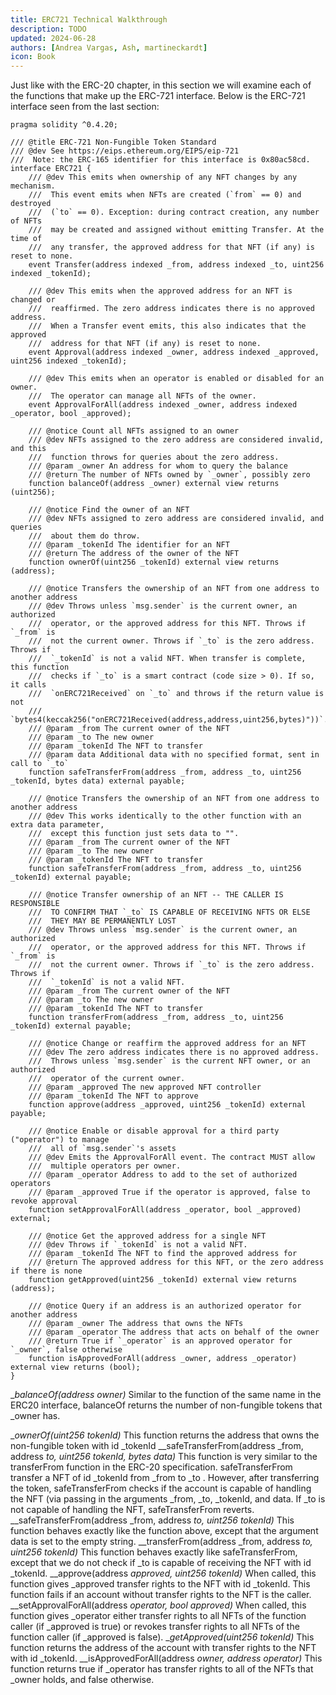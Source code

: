 ```yaml
---
title: ERC721 Technical Walkthrough
description: TODO
updated: 2024-06-28
authors: [Andrea Vargas, Ash, martineckardt]
icon: Book
---
```

Just like with the ERC-20 chapter, in this section we will examine each of the functions that make up the ERC-721 interface. Below is the ERC-721 interface seen from the last section:

```solidity
pragma solidity ^0.4.20;
​
/// @title ERC-721 Non-Fungible Token Standard
/// @dev See https://eips.ethereum.org/EIPS/eip-721
///  Note: the ERC-165 identifier for this interface is 0x80ac58cd.
interface ERC721 {
    /// @dev This emits when ownership of any NFT changes by any mechanism.
    ///  This event emits when NFTs are created (`from` == 0) and destroyed
    ///  (`to` == 0). Exception: during contract creation, any number of NFTs
    ///  may be created and assigned without emitting Transfer. At the time of
    ///  any transfer, the approved address for that NFT (if any) is reset to none.
    event Transfer(address indexed _from, address indexed _to, uint256 indexed _tokenId);
​
    /// @dev This emits when the approved address for an NFT is changed or
    ///  reaffirmed. The zero address indicates there is no approved address.
    ///  When a Transfer event emits, this also indicates that the approved
    ///  address for that NFT (if any) is reset to none.
    event Approval(address indexed _owner, address indexed _approved, uint256 indexed _tokenId);
​
    /// @dev This emits when an operator is enabled or disabled for an owner.
    ///  The operator can manage all NFTs of the owner.
    event ApprovalForAll(address indexed _owner, address indexed _operator, bool _approved);
​
    /// @notice Count all NFTs assigned to an owner
    /// @dev NFTs assigned to the zero address are considered invalid, and this
    ///  function throws for queries about the zero address.
    /// @param _owner An address for whom to query the balance
    /// @return The number of NFTs owned by `_owner`, possibly zero
    function balanceOf(address _owner) external view returns (uint256);
​
    /// @notice Find the owner of an NFT
    /// @dev NFTs assigned to zero address are considered invalid, and queries
    ///  about them do throw.
    /// @param _tokenId The identifier for an NFT
    /// @return The address of the owner of the NFT
    function ownerOf(uint256 _tokenId) external view returns (address);
​
    /// @notice Transfers the ownership of an NFT from one address to another address
    /// @dev Throws unless `msg.sender` is the current owner, an authorized
    ///  operator, or the approved address for this NFT. Throws if `_from` is
    ///  not the current owner. Throws if `_to` is the zero address. Throws if
    ///  `_tokenId` is not a valid NFT. When transfer is complete, this function
    ///  checks if `_to` is a smart contract (code size > 0). If so, it calls
    ///  `onERC721Received` on `_to` and throws if the return value is not
    ///  `bytes4(keccak256("onERC721Received(address,address,uint256,bytes)"))`.
    /// @param _from The current owner of the NFT
    /// @param _to The new owner
    /// @param _tokenId The NFT to transfer
    /// @param data Additional data with no specified format, sent in call to `_to`
    function safeTransferFrom(address _from, address _to, uint256 _tokenId, bytes data) external payable;
​
    /// @notice Transfers the ownership of an NFT from one address to another address
    /// @dev This works identically to the other function with an extra data parameter,
    ///  except this function just sets data to "".
    /// @param _from The current owner of the NFT
    /// @param _to The new owner
    /// @param _tokenId The NFT to transfer
    function safeTransferFrom(address _from, address _to, uint256 _tokenId) external payable;
​
    /// @notice Transfer ownership of an NFT -- THE CALLER IS RESPONSIBLE
    ///  TO CONFIRM THAT `_to` IS CAPABLE OF RECEIVING NFTS OR ELSE
    ///  THEY MAY BE PERMANENTLY LOST
    /// @dev Throws unless `msg.sender` is the current owner, an authorized
    ///  operator, or the approved address for this NFT. Throws if `_from` is
    ///  not the current owner. Throws if `_to` is the zero address. Throws if
    ///  `_tokenId` is not a valid NFT.
    /// @param _from The current owner of the NFT
    /// @param _to The new owner
    /// @param _tokenId The NFT to transfer
    function transferFrom(address _from, address _to, uint256 _tokenId) external payable;
​
    /// @notice Change or reaffirm the approved address for an NFT
    /// @dev The zero address indicates there is no approved address.
    ///  Throws unless `msg.sender` is the current NFT owner, or an authorized
    ///  operator of the current owner.
    /// @param _approved The new approved NFT controller
    /// @param _tokenId The NFT to approve
    function approve(address _approved, uint256 _tokenId) external payable;
​
    /// @notice Enable or disable approval for a third party ("operator") to manage
    ///  all of `msg.sender`'s assets
    /// @dev Emits the ApprovalForAll event. The contract MUST allow
    ///  multiple operators per owner.
    /// @param _operator Address to add to the set of authorized operators
    /// @param _approved True if the operator is approved, false to revoke approval
    function setApprovalForAll(address _operator, bool _approved) external;
​
    /// @notice Get the approved address for a single NFT
    /// @dev Throws if `_tokenId` is not a valid NFT.
    /// @param _tokenId The NFT to find the approved address for
    /// @return The approved address for this NFT, or the zero address if there is none
    function getApproved(uint256 _tokenId) external view returns (address);
​
    /// @notice Query if an address is an authorized operator for another address
    /// @param _owner The address that owns the NFTs
    /// @param _operator The address that acts on behalf of the owner
    /// @return True if `_operator` is an approved operator for `_owner`, false otherwise
    function isApprovedForAll(address _owner, address _operator) external view returns (bool);
}
```

__balanceOf(address _owner)__
Similar to the function of the same name in the ERC20 interface, balanceOf returns the number of non-fungible tokens that _owner has.

__ownerOf(uint256 _tokenId)__
This function returns the address that owns the non-fungible token with id _tokenId
__safeTransferFrom(address _from, address _to, uint256 _tokenId, bytes data)__
This function is very similar to the transferFrom function in the ERC-20 specification. safeTransferFrom transfer a NFT of id _tokenId from _from to _to . However, after transferring the token, safeTransferFrom checks if the account is capable of handling the NFT (via passing in the arguments _from, _to, _tokenId, and data. If _to is not capable of handling the NFT, safeTransferFrom reverts.
__safeTransferFrom(address _from, address _to, uint256 _tokenId)__
This function behaves exactly like the function above, except that the argument data is set to the empty string.
__transferFrom(address _from, address _to, uint256 _tokenId)__
This function behaves exactly like safeTransferFrom, except that we do not check if _to is capable of receiving the NFT with id _tokenId.
__approve(address _approved, uint256 _tokenId)__
When called, this function gives _approved transfer rights to the NFT with id _tokenId. This function fails if an account without transfer rights to the NFT is the caller.
__setApprovalForAll(address _operator, bool _approved)__
When called, this function gives _operator either transfer rights to all NFTs of the function caller (if _approved is true) or revokes transfer rights to all NFTs of the function caller (if _approved is false).
__getApproved(uint256 _tokenId)__
This function returns the address of the account with transfer rights to the NFT with id _tokenId.
__isApprovedForAll(address _owner, address _operator)__
This function returns true if _operator has transfer rights to all of the NFTs that _owner holds, and false otherwise.